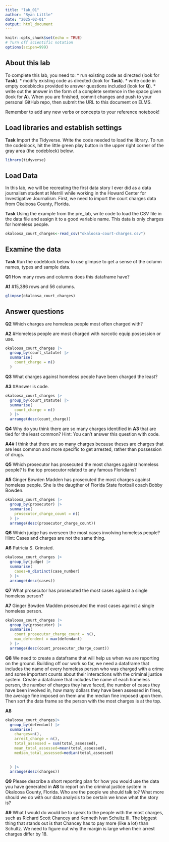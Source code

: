 ```yaml
---
title: "lab_01"
author: "Ryan Little"
date: "2025-02-01"
output: html_document
---
```


```r
knitr::opts_chunk$set(echo = TRUE)
# Turn off scientific notation
options(scipen=999)
```

## About this lab

To complete this lab, you need to: \* run existing code as directed (look for **Task**). \* modify existing code as directed (look for **Task**). \* write code in empty codeblocks provided to answer questions included (look for **Q**). \* write out the answer in the form of a complete sentence in the space given (look for **A**). When you are finished, commit changes and push to your personal GitHub repo, then submit the URL to this document on ELMS.

Remember to add any new verbs or concepts to your reference notebook!

## Load libraries and establish settings

**Task** Import the Tidyverse. Write the code needed to load the library. To run the codeblock, hit the little green play button in the upper right corner of the gray area (the codeblock) below.

```r
library(tidyverse)
```

## Load Data

In this lab, we will be recreating the first data story I ever did as a data journalism student at Merrill while working in the Howard Center for Investigative Journalism. First, we need to import the court charges data from Okaloosa County, Florida.

**Task** Using the example from the pre_lab, write code to load the CSV file in the data file and assign it to a good variable name. This data is only charges for homeless people.

```r
okaloosa_court_charges<-read_csv("okaloosa-court-charges.csv")
```

## Examine the data

**Task** Run the codeblock below to use glimpse to get a sense of the column names, types and sample data.


**Q1** How many rows and columns does this dataframe have?

**A1** #15,386 rows and 56 columns.

```r
glimpse(okaloosa_court_charges)
```

## Answer questions

**Q2** Which charges are homeless people most often charged with?

**A2** #Homeless people are most charged with narcotic equip possession or use.

```r
okaloosa_court_charges |>
  group_by(court_statute) |>
  summarise(
    count_charge = n()
  )
```

**Q3** What charges against homeless people have been charged the least?

**A3** #Answer is code.

```r
okaloosa_court_charges |>
  group_by(court_statute) |>
  summarise(
    count_charge = n()
  ) |>
  arrange(desc(count_charge))
```

**Q4** Why do you think there are so many charges identified in **A3** that are tied for the least common? Hint: You can't answer this question with code.

**A4**# I think that there are so many charges because theses are charges that are less common and more specific to get arrested, rather than possession of drugs. 

**Q5** Which prosecutor has prosecuted the most charges against homeless people? Is the top prosecutor related to any famous Floridians?

**A5** Ginger Bowden Madden has prosecuted the most charges against homeless people. She is the daugther of Florida State football coach Bobby Bowden. 

```r
okaloosa_court_charges |>
  group_by(prosecutor) |>
  summarise(
    prosecutor_charge_count = n()
  ) |>
  arrange(desc(prosecutor_charge_count))
```


**Q6** Which judge has overseen the most cases involving homeless people? Hint: Cases and charges are not the same thing.

**A6** Patricia S. Grinsted.

```r
okaloosa_court_charges |>
  group_by(judge) |>
  summarise(
    cases=n_distinct(case_number)
  ) |>
  arrange(desc(cases))

```

**Q7** What prosecutor has prosecuted the most cases against a single homeless person?

**A7** Ginger Bowden Madden prosecuted the most cases against a single homeless person.

```r
okaloosa_court_charges |>
  group_by(prosecutor) |>
  summarise(
    count_prosecutor_charge_count = n(),
    max_defendent = max(defendant)
  ) |>
  arrange(desc(count_prosecutor_charge_count))
```

**Q8** We need to create a dataframe that will help us when we are reporting on the ground. Building off our work so far, we need a dataframe that includes the name of every homeless person who was charged with a crime and some important counts about their interactions with the criminal justice system. Create a dataframe that includes the name of each homeless person, the number of charges they have faced, the number of cases they have been involved in, how many dollars they have been assessed in fines, the average fine imposed on them and the median fine imposed upon them. Then sort the data frame so the person with the most charges is at the top. 

**A8**

```r
okaloosa_court_charges|>
  group_by(defendant) |>
  summarise(
    charges=n(),
    arrest_charge = n(),
    total_assessed = sum(total_assessed),
    mean_total_assessed=mean(total_assessed),
    median_total_assessed=median(total_assessed)
    
    
  ) |>
  arrange(desc(charges))
```

**Q9** Please describe a short reporting plan for how you would use the data you have generated in **A8** to report on the criminal justice system in Okaloosa County, Florida. Who are the people we should talk to? What more should we do with our data analysis to be certain we know what the story is?

**A9** What I would do would be to speak to the people with the most charges, such as Richard Scott Chancey and Kenneth Ivan Schultz III. The biggest thing that stands out is that Chancey has to pay more (like a lot) than Schultz. We need to figure out why the margin is large when their arrest charges differ by 18. 